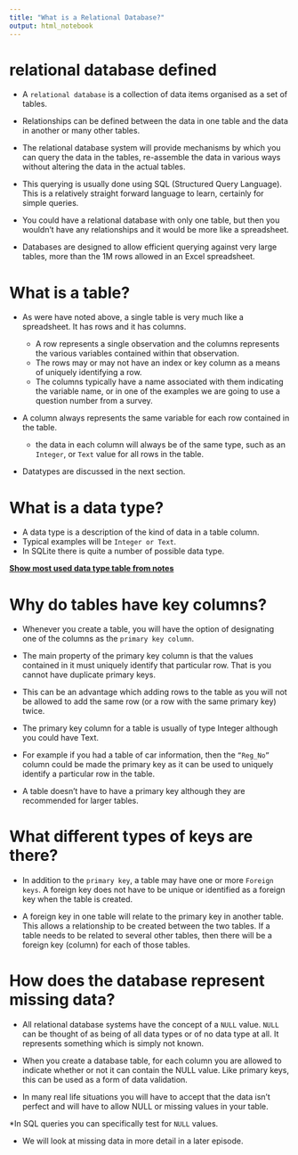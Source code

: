 ```yaml
---
title: "What is a Relational Database?"
output: html_notebook
---
```


# relational database defined
* A `relational database` is a collection of data items organised as a set of tables.

* Relationships can be defined between the data in one table and the data in another or many other tables.

* The relational database system will provide mechanisms by which you can query the data in the tables, re-assemble the data in various ways without altering the data in the actual tables. 

* This querying is usually done using SQL (Structured Query Language). This is a relatively straight forward language to learn, certainly for simple queries.

* You could have a relational database with only one table, but then you wouldn’t have any relationships and it would be more like a spreadsheet.

* Databases are designed to allow efficient querying against very large tables, more than the 1M rows allowed in an Excel spreadsheet.

# What is a table?
* As were have noted above, a single table is very much like a spreadsheet.
It has rows and it has columns.

  * A row represents a single observation and the columns represents the various variables contained within that observation.
  * The rows may or may not have an index or key column as a means of uniquely identifying a row.
  * The columns typically have a name associated with them indicating the variable name, or in one of the examples we are going to use a question number from a survey.

* A column always represents the same variable for each row contained in the table.
  * the data in each column will always be of the same type, such as an `Integer`, or `Text` value for all rows in the table.

* Datatypes are discussed in the next section.

# What is a data type?
* A data type is a description of the kind of data in a table column.
* Typical examples will be `Integer or Text`.
* In SQLite there is quite a number of possible data type.

[**Show most used data type table from notes**](https://data-lessons.github.io/sql-socialsci/01-relational-database/)

# Why do tables have key columns?

* Whenever you create a table, you will have the option of designating one of the columns as the `primary key column`.

* The main property of the primary key column is that the values contained in it must uniquely identify that particular row. That is you cannot have duplicate primary keys.

* This can be an advantage which adding rows to the table as you will not be allowed to add the same row (or a row with the same primary key) twice.

* The primary key column for a table is usually of type Integer although you could have Text.
* For example if you had a table of car information, then the `“Reg_No”` column could be made the primary key as it can be used to uniquely identify a particular row in the table.

* A table doesn’t have to have a primary key although they are recommended for larger tables.

# What different types of keys are there?

* In addition to the `primary key`, a table may have one or more `Foreign keys`. A foreign key does not have to be unique or identified as a foreign key when the table is created.

* A foreign key in one table will relate to the primary key in another table. This allows a relationship to be created between the two tables. If a table needs to be related to several other tables, then there will be a foreign key (column) for each of those tables.

# How does the database represent missing data?

* All relational database systems have the concept of a `NULL` value. `NULL` can be thought of as being of all data types or of no data type at all. It represents something which is simply not known.

* When you create a database table, for each column you are allowed to indicate whether or not it can contain the NULL value. Like primary keys, this can be used as a form of data validation.

* In many real life situations you will have to accept that the data isn’t perfect and will have to allow NULL or missing values in your table.

*In SQL queries you can specifically test for `NULL` values.

* We will look at missing data in more detail in a later episode.
